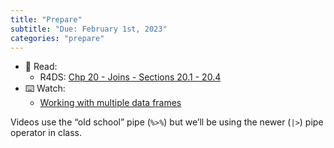 ```yaml
---
title: "Prepare"
subtitle: "Due: February 1st, 2023"
categories: "prepare"
---
```


-   📖 Read:
    -   R4DS: [Chp 20 - Joins - Sections 20.1 - 20.4](https://r4ds.hadley.nz/joins.html)
-   ⌨️ Watch:
    -   [Working with multiple data frames](https://youtu.be/VdV5ABsaf5Y)

::: callout-note
Videos use the "old school" pipe (`%>%`) but we'll be using the newer (`|>`) pipe operator in class.
:::
